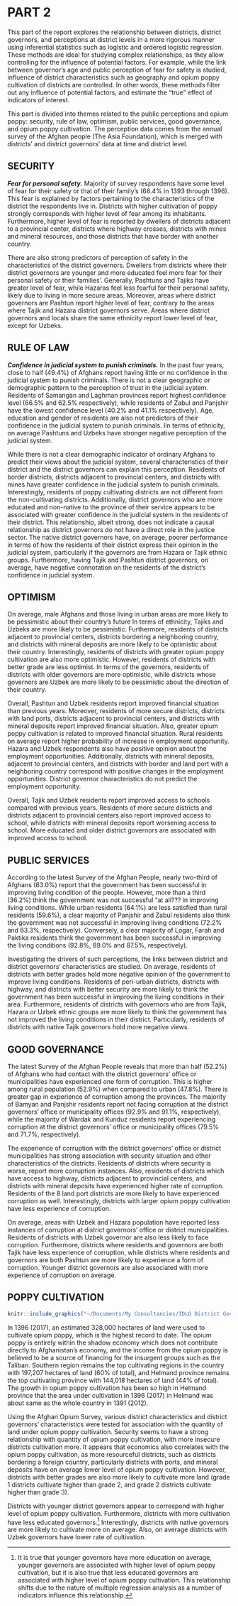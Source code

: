 
# PART 2

This part of the report explores the relationship between districts, district governors, and perceptions at district levels in a more rigorous manner using inferential statistics such as logistic and ordered logistic regression. These methods are ideal for studying complex relationships, as they allow controlling for the influence of potential factors. For example, while the link between governor's age and public perception of fear for safety is studied, influence of district characteristics such as geography and opium poppy cultivation of districts are controlled. In other words, these methods filter out any influence of potential factors, and estimate the "true" effect of indicators of interest.

This part is divided into themes related to the public perceptions and opium poppy: security, rule of law, optimism, public services, good governance, and opium poppy cultivation. The perception data comes from the annual survey of the Afghan people (The Asia Foundation), which is merged with districts' and district governors' data at time and district level.

## SECURITY

_**Fear for personal safety.**_ Majority of survey respondents have some level of fear for their safety or that of their family's (68.4% in 1393 through 1396). This fear is explained by factors pertaining to the characteristics of the district the respondents live in. Districts with higher cultivation of poppy strongly corresponds with higher level of fear among its inhabitants. Furthermore, higher level of fear is reported by dwellers of districts adjacent to a provincial center, districts where highway crosses, districts with mines and mineral resources, and those districts that have border with another country.

There are also strong predictors of perception of safety in the characteristics of the district governors. Dwellers from districts where their district governors are younger and more educated feel more fear for their personal safety or their families'. Generally, Pashtuns and Tajiks have greater level of fear, while Hazaras feel less fearful for their personal safety, likely due to living in more secure areas. Moreover, areas where district governors are Pashtun report higher level of fear, contrary to the areas where Tajik and Hazara district governors serve. Areas where district governors and locals share the same ethnicity report lower level of fear, except for Uzbeks.

## RULE OF LAW

_**Confidence in judicial system to punish criminals.**_ In the past four years, close to half (49.4%) of Afghans report having little or no confidence in the judicial system to punish criminals. There is not a clear geographic or demographic pattern to the perception of trust in the judicial system. Residents of Samangan and Laghman provinces report highest confidence level (66.5% and 62.5% respectively), while residents of Zabul and Panjshir have the lowest confidence level (40.2% and 41.1% respectively). Age, education and gender of residents are also not predictors of their confidence in the judicial system to punish criminals. Iin terms of ethnicity, on average Pashtuns and Uzbeks have stronger negative perception of the judicial system.

While there is not a clear demographic indicator of ordinary Afghans to predict their views about the judicial system, several characteristics of their district and the district governors can explain this perception. Residents of border districts, districts adjacent to provincial centers, and districts with mines have greater confidence in the judicial system to punish criminals. Interestingly, residents of poppy cultivating districts are not different from the non-cultivating districts. Additionally, district governors who are more educated and non-native to the province of their service appears to be associated with greater confidence in the judicial system in the residents of their district. This relationship, albeit strong, does not indicate a causal relationship as district governors do not have a direct role in the justice sector. The native district governors have, on average, poorer performance in terms of how the residents of their district express their opinion in the judicial system, particularly if the governors are from Hazara or Tajik ethnic groups. Furthermore, having Tajik and Pashtun district governors, on average, have negative connotation on the residents of the district's confidence in judicial system.

## OPTIMISM

On average, male Afghans and those living in urban areas are more likely to be pessimistic about their country's future In terms of ethnicity, Tajiks and Uzbeks are more likely to be pessimistic. Furthermore, residents of districts adjacent to provincial centers, districts bordering a neighboring country, and districts with mineral deposits are more likely to be optimistic about their country. Interestingly, residents of districts with greater opium poppy cultivation are also more optimistic. However, residents of districts with better grade are less optimist. In terms of the governors, residents of districts with older governors are more optimistic, while districts whose governors are Uzbek are more likely to be pessimistic about the direction of their country.

Overall, Pashtun and Uzbek residents report improved financial situation than previous years. Moreover, residents of more secure districts, districts with land ports, districts adjacent to provincial centers, and districts with mineral deposits report improved financial situation. Also, greater opium poppy cultivation is related to improved financial situation. Rural residents on average report higher probability of increase in employment opportunity. Hazara and Uzbek respondents also have positive opinion about the employment opportunities. Additionally, districts with mineral deposits, adjacent to provincial centers, and districts with border and land port with a neighboring country correspond with positive changes in the employment opportunities. District governor characteristics do not predict the employment opportunity.

Overall, Tajik and Uzbek residents report improved access to schools compared with previous years. Residents of more secure districts and districts adjacent to provincial centers also report improved access to school, while districts with mineral deposits report worsening access to school. More educated and older district governors are associated with improved access to school.

## PUBLIC SERVICES

According to the latest Survey of the Afghan People, nearly two-third of Afghans (63.0%) report that the government has been successful in improving living condition of the people. However, more than a third (36.2%) think the government was not successful “at all??? in improving living conditions. While urban residents (64.1%) are less satisfied than rural residents (59.6%), a clear majority of Panjshir and Zabul residents also think the government was not successful in improving living conditions (72.2% and 63.3%, respectively). Conversely, a clear majority of Logar, Farah and Paktika residents think the government has been successful in improving the living conditions (92.8%, 89.0% and 87.5%, respectively).

Investigating the drivers of such perceptions, the links between district and district governors' characteristics are studied. On average, residents of districts with better grades hold more negative opinion of the government to improve living conditions. Residents of peri-urban districts, districts with highway, and districts with better security are more likely to think the government has been successful in improving the living conditions in their area. Furthermore, residents of districts with governors who are from Tajik, Hazara or Uzbek ethnic groups are more likely to think the government has not improved the living conditions in their district. Particularly, residents of districts with native Tajik governors hold more negative views.

## GOOD GOVERNANCE

The latest Survey of the Afghan People reveals that more than half (52.2%) of Afghans who had contact with the district governors' office or municipalities have experienced one form of corruption. This is higher among rural population (52.9%) when compared to urban (47.8%). There is greater gap in experience of corruption among the provinces. The majority of Bamyan and Panjshir residents report not facing corruption at the district governors' office or municipality offices (92.9% and 91.1%, respectively), while the majority of Wardak and Kunduz residents report experiencing corruption at the district governors' office or municipality offices (79.5% and 71.7%, respectively).

The experience of corruption with the district governors' office or district municipalities has strong association with security situation and other characteristics of the districts. Residents of districts where security is worse, report more corruption instances. Also, residents of districts which have access to highway, districts adjacent to provincial centers, and districts with mineral deposits have experienced higher rate of corruption. Residents of the 8 land port districts are more likely to have experienced corruption as well. Interestingly, districts with larger opium poppy cultivation have less experience of corruption.

On average, areas with Uzbek and Hazara population have reported less instances of corruption at district governors' office or district municipalities. Residents of districts with Uzbek governor are also less likely to face corruption. Furthermore, districts where residents and governors are both Tajik have less experience of corruption, while districts where residents and governors are both Pashtun are more likely to experience a form of corruption. Younger district governors are also associated with more experience of corruption on average.

## POPPY CULTIVATION

```r
knitr::include_graphics("~/Documents/My Consultancies/IDLG District Governor's Report/Maps/opium cultivation by district (2017).png")
```

In 1396 (2017), an estimated 328,000 hectares of land were used to cultivate opium poppy, which is the highest record to date. The opium poppy is entirely within the shadow economy which does not contribute directly to Afghanistan's economy, and the income from the opium poppy is believed to be a source of financing for the insurgent groups such as the Taliban. Southern region remains the top cultivating regions in the country with 197,207 hectares of land (60% of total), and Helmand province remains the top cultivating province with 144,018 hectares of land (44% of total). The growth in opium poppy cultivation has been so high in Helmand province that the area under cultivation in 1396 (2017) in Helmand was about same as the whole country in 1391 (2012).

Using the Afghan Opium Survey, various district characteristics and district governors' characteristics were tested for association with the quantity of land under opium poppy cultivation. Security seems to have a strong relationship with quantity of opium poppy cultivation, with more insecure districts cultivation more. It appears that economics also correlates with the opium poppy cultivation, as more resourceful districts, such as districts bordering a foreign country, particularly districts with ports, and mineral deposits have on average lower level of opium poppy cultivation. However, districts with better grades are also more likely to cultivate more land (grade 1 districts cultivate higher than grade 2, and grade 2 districts cultivate higher than grade 3).

Districts with younger district governors appear to correspond with higher level of opium poppy cultivation. Furthermore, districts with more cultivation have less educated governors.^[It is true that younger governors have more education on average, younger governors are associated with higher level of opium poppy cultivation, but it is also true that less educated governors are associated with higher level of opium poppy cultivation. This relationship shifts due to the nature of multiple regression analysis as a number of indicators influence this relationship.] Interestingly, districts with native governors are more likely to cultivate more on average. Also, on average districts with Uzbek governors have lower rate of cultivation.

